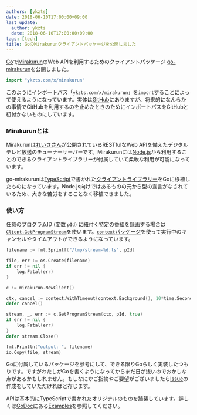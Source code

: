 ```yaml
---
authors: [ykzts]
date: 2018-06-10T17:00:00+09:00
last_update:
  author: ykzts
  date: 2018-06-10T17:00:00+09:00
tags: [tech]
title: GoのMirakurunクライアントパッケージを公開しました
---
```


[Go](https://golang.org/)で[Mirakurun](https://github.com/Chinachu/Mirakurun)のWeb APIを利用するためのクライアントパッケージ [go-mirakurun](https://github.com/ykzts/go-mirakurun)を公開しました。

<!--truncate-->

```go
import "ykzts.com/x/mirakurun"
```

このようにインポートパス「`ykzts.com/x/mirakurun`」を`import`することによって使えるようになっています。実体は[GitHub](https://github.com/ykzts/go-mirakurun)にありますが、将来的になんらかの事情でGitHubを利用するのを止めたときのためにインポートパスをGitHubと紐付かないものにしています。

### Mirakurunとは

Mirakurunは[れいささん](https://re1s.px.mw/)が公開されているRESTfulなWeb APIを備えたデジタルテレビ放送のチューナーサーバーです。Mirakurunには[Node.js](https://nodejs.org/ja/)から利用することのできるクライアントライブラリーが付属していて柔軟な利用が可能になっています。

go-mirakurunは[TypeScript](https://www.typescriptlang.org/)で書かれた[クライアントライブラリー](https://github.com/Chinachu/Mirakurun/blob/v2.0.0/src/client.ts)をGoに移植したものになっています。Node.js向けではあるものの元から型の宣言がなされているため、大きな苦労をすることなく移植できました。

### 使い方

任意のプログラムID (変数 `pId`) に紐付く特定の番組を録画する場合は[`Client.GetProgramStream`](https://godoc.org/ykzts.com/x/mirakurun#Client.GetProgramStream)を使います。[`context`パッケージ](https://golang.org/pkg/context/)を使って実行中のキャンセルやタイムアウトができるようになっています。

```go
filename := fmt.Sprintf("/tmp/stream-%d.ts", pId)

file, err := os.Create(filename)
if err != nil {
    log.Fatal(err)
}

c := mirakurun.NewClient()

ctx, cancel := context.WithTimeout(context.Background(), 10*time.Second)
defer cancel()

stream, _, err := c.GetProgramStream(ctx, pId, true)
if err != nil {
    log.Fatal(err)
}
defer stream.Close()

fmt.Println("output: ", filename)
io.Copy(file, stream)
```

Goに付属しているパッケージを参考にして、できる限りGoらしく実装したつもりです。ですがわたしがGoを書くようになってからまだ日が浅いのでおかしな点があるかもしれません。もしなにかご指摘やご要望がございましたら[Issue](https://github.com/ykzts/go-mirakurun/issues)の作成をしていただければと存じます。

APIは基本的にTypeScriptで書かれたオリジナルのものを踏襲しています。詳しくは[GoDoc](https://godoc.org/ykzts.com/x/mirakurun)にある[Examples](https://godoc.org/ykzts.com/x/mirakurun#pkg-examples)を参照してください。

